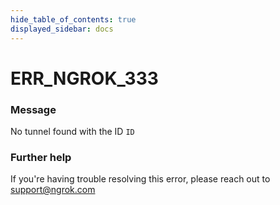 ```yaml
---
hide_table_of_contents: true
displayed_sidebar: docs
---
```



# ERR_NGROK_333

### Message

No tunnel found with the ID `ID`

### Further help

If you're having trouble resolving this error, please reach out to [support@ngrok.com](mailto:support@ngrok.com?subject=Help%20with%20ERR_NGROK_333)

<ErrorDetails error="err_ngrok_333" />
